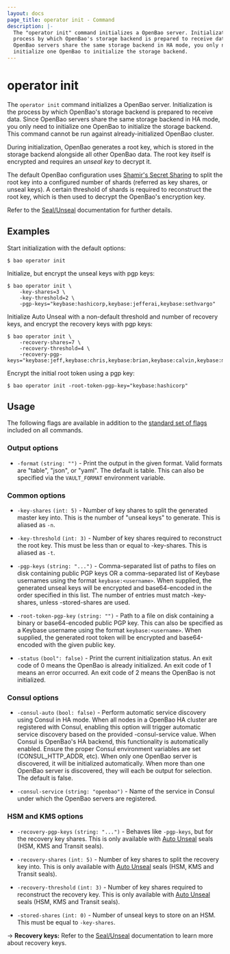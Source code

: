 ```yaml
---
layout: docs
page_title: operator init - Command
description: |-
  The "operator init" command initializes a OpenBao server. Initialization is the
  process by which OpenBao's storage backend is prepared to receive data. Since
  OpenBao servers share the same storage backend in HA mode, you only need to
  initialize one OpenBao to initialize the storage backend.
---
```


# operator init

The `operator init` command initializes a OpenBao server. Initialization is the
process by which OpenBao's storage backend is prepared to receive data. Since
OpenBao servers share the same storage backend in HA mode, you only need to
initialize one OpenBao to initialize the storage backend.
This command cannot be run against already-initialized OpenBao cluster.

During initialization, OpenBao generates a root key, which is stored in the storage backend alongside all other OpenBao data. The root key itself is encrypted and requires an _unseal key_ to decrypt it.

The default OpenBao configuration uses [Shamir's Secret Sharing](https://en.wikipedia.org/wiki/Shamir%27s_Secret_Sharing) to split the root key into a configured number of shards (referred as key shares, or unseal keys). A certain threshold of shards is required to reconstruct the root key, which is then used to decrypt the OpenBao's encryption key.

Refer to the [Seal/Unseal](/vault/docs/concepts/seal#seal-unseal) documentation for further details.

## Examples

Start initialization with the default options:

```shell-session
$ bao operator init
```

Initialize, but encrypt the unseal keys with pgp keys:

```shell-session
$ bao operator init \
    -key-shares=3 \
    -key-threshold=2 \
    -pgp-keys="keybase:hashicorp,keybase:jefferai,keybase:sethvargo"
```

Initialize Auto Unseal with a non-default threshold and number of recovery keys, and encrypt the recovery keys with pgp keys:

```shell-session
$ bao operator init \
    -recovery-shares=7 \
    -recovery-threshold=4 \
    -recovery-pgp-keys="keybase:jeff,keybase:chris,keybase:brian,keybase:calvin,keybase:matthew,keybase:vishal,keybase:nick"
```

Encrypt the initial root token using a pgp key:

```shell-session
$ bao operator init -root-token-pgp-key="keybase:hashicorp"
```

## Usage

The following flags are available in addition to the [standard set of
flags](/vault/docs/commands) included on all commands.

### Output options

- `-format` `(string: "")` - Print the output in the given format. Valid formats
  are "table", "json", or "yaml". The default is table. This can also be
  specified via the `VAULT_FORMAT` environment variable.

### Common options

- `-key-shares` `(int: 5)` - Number of key shares to split the generated master
  key into. This is the number of "unseal keys" to generate. This is aliased as
  `-n`.

- `-key-threshold` `(int: 3)` - Number of key shares required to reconstruct the
  root key. This must be less than or equal to -key-shares. This is aliased as
  `-t`.

- `-pgp-keys` `(string: "...")` - Comma-separated list of paths to files on disk
  containing public PGP keys OR a comma-separated list of Keybase usernames
  using the format `keybase:<username>`. When supplied, the generated unseal
  keys will be encrypted and base64-encoded in the order specified in this list.
  The number of entries must match -key-shares, unless -stored-shares are used.

- `-root-token-pgp-key` `(string: "")` - Path to a file on disk containing a
  binary or base64-encoded public PGP key. This can also be specified as a
  Keybase username using the format `keybase:<username>`. When supplied, the
  generated root token will be encrypted and base64-encoded with the given
  public key.

- `-status` `(bool": false)` - Print the current initialization status. An exit
  code of 0 means the OpenBao is already initialized. An exit code of 1 means an
  error occurred. An exit code of 2 means the OpenBao is not initialized.

### Consul options

- `-consul-auto` `(bool: false)` - Perform automatic service discovery using
  Consul in HA mode. When all nodes in a OpenBao HA cluster are registered with
  Consul, enabling this option will trigger automatic service discovery based on
  the provided -consul-service value. When Consul is OpenBao's HA backend, this
  functionality is automatically enabled. Ensure the proper Consul environment
  variables are set (CONSUL_HTTP_ADDR, etc). When only one OpenBao server is
  discovered, it will be initialized automatically. When more than one OpenBao
  server is discovered, they will each be output for selection. The default is
  false.

- `-consul-service` `(string: "openbao")` - Name of the service in Consul under
  which the OpenBao servers are registered.

### HSM and KMS options

- `-recovery-pgp-keys` `(string: "...")` - Behaves like `-pgp-keys`, but for the
  recovery key shares. This is only available with [Auto Unseal](/vault/docs/concepts/seal#auto-unseal) seals (HSM, KMS and Transit seals).

- `-recovery-shares` `(int: 5)` - Number of key shares to split the recovery key
  into. This is only available with [Auto Unseal](/vault/docs/concepts/seal#auto-unseal) seals (HSM, KMS and Transit seals).

- `-recovery-threshold` `(int: 3)` - Number of key shares required to
  reconstruct the recovery key. This is only available with [Auto Unseal](/vault/docs/concepts/seal#auto-unseal) seals (HSM, KMS and Transit seals).

- `-stored-shares` `(int: 0)` - Number of unseal keys to store on an HSM. This
  must be equal to `-key-shares`.

-> **Recovery keys:** Refer to the
 [Seal/Unseal](/vault/docs/concepts/seal#recovery-key) documentation to learn more
 about recovery keys.
